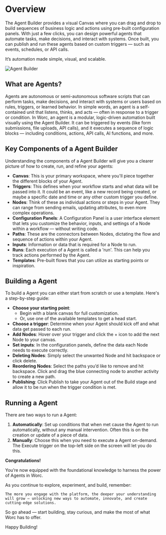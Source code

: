 # Overview


The Agent Builder provides a visual Canvas where you can drag and drop to build sequences of business logic and actions using pre-built configuration panels. With just a few clicks, you can design powerful agents that automate tasks, make decisions, and interact with systems. Once built, you can publish and run these agents based on custom triggers — such as events, schedules, or API calls.

It’s automation made simple, visual, and scalable.

![Agent Builder](../assets/create-agent/Agent-builder.png)

## What are Agents?
Agents are autonomous or semi-autonomous software scripts that can perform tasks, make decisions, and interact with systems or users based on rules, triggers, or learned behavior. In simple words, an agent is a self-contained unit that listens, thinks, and acts — often in response to a trigger or condition.
In Worc, an agent is a modular, logic-driven automation built visually using the Agent Builder. It can be triggered by events (like form submissions, file uploads, API calls), and it executes a sequence of logic blocks — including conditions, actions, API calls, AI functions, and more.

## Key Components of a Agent Builder
Understanding the components of a Agent Builder will give you a clearer picture of how to create, run, and refine your agents:

+ **Canvas**: This is your primary workspace, where you'll piece together the different blocks of your Agent.
+ **Triggers**: This defines when your workflow starts and what data will be passed into it. It could be an event, like a new record being created, or maybe a specific date and time or any other custom trigger you define.
+ **Nodes**: Think of these as individual actions or steps in your Agent. They can range from sending emails, updating attributes, to even more complex operations.
+ **Configuration Panels**: A Configuration Panel is a user interface element that lets you customize the behavior, inputs, and settings of a Node within a workflow — without writing code.
+ **Paths**: These are the connectors between Nodes, dictating the flow and sequence of actions within your Agent.
+ **Inputs**: Information or data that is required for a Node to run.
+ **Runs**: Each execution of a Agent is called a 'run'. This can help you track actions performed by the Agent.
+ **Templates**: Pre-built flows that you can utilize as starting points or inspiration.

## Building a Agent
To build a Agent you can either start from scratch or use a template. Here's a step-by-step guide:

+ **Choose your starting point**:
  + Begin with a blank canvas for full customization.
  + Or, use one of the available templates to get a head start.
+ **Choose a trigger**: Determine when your Agent should kick off and what data get passed to each run.
+ **Add Nodes**: Hover over your trigger and click the + icon to add the next Node to your canvas.
+ **Set inputs**: In the configuration panels, define the data each Node needs to execute correctly.
+ **Deleting Nodes**: Simply select the unwanted Node and hit backspace or click delete.
+ **Reordering Nodes**: Select the paths you’d like to remove and hit backspace. Click and drag the blue connecting node to another activity to create a new path.
+ **Publishing**: Click Publish to take your Agent out of the Build stage and allow it to be run when the trigger condition is met.

## Running a Agent
There are two ways to run a Agent:
1. **Automatically**: Set up conditions that when met cause the Agent to run automatically, without any manual intervention. Often this is on the creation or update of a piece of data.
2. **Manually**: Choose this when you need to execute a Agent on-demand. The Execute trigger on the top-left side on the screen will let you do this.

**Congratulations!**

You’re now equipped with the foundational knowledge to harness the power of Agents in Worc.

As you continue to explore, experiment, and build, remember:

	The more you engage with the platform, the deeper your understanding will grow — unlocking new ways to automate, innovate, and create cutting-edge solutions.

So go ahead — start building, stay curious, and make the most of what Worc has to offer.

Happy Building! 